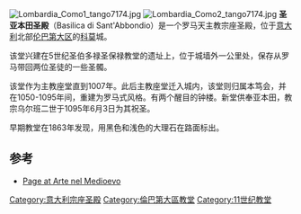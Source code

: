 [[File:Lombardia_Como1_tango7174.jpg|thumb]]
[[File:Lombardia_Como2_tango7174.jpg|thumb]]
'''圣亚本田圣殿'''（Basilica di Sant'Abbondio）是一个罗马天主教宗座圣殿，位于[[意大利|意大利]]北部[[伦巴第大区|伦巴第大区]]的[[科莫|科莫]]城。

该堂兴建在5世纪圣伯多禄圣保禄教堂的遗址上，位于城墙外一公里处，保存从罗马带回两位圣徒的一些圣髑。

该堂作为主教座堂直到1007年。此后主教座堂迁入城内，该堂则归属本笃会，并在1050-1095年间，重建为罗马式风格。有两个醒目的钟楼。新堂供奉亚本田，教宗乌尔班二世于1095年6​​月3日为其祝圣。

早期教堂在1863年发现，用黑色和浅色的大理石在路面标出。

==参考==
*[http://www.medioevo.org/artemedievale/Pages/Lombardia/SantAbbondioaComo.html Page at Arte nel Medioevo] {{Wayback|url=http://www.medioevo.org/artemedievale/Pages/Lombardia/SantAbbondioaComo.html |date=20181004023622 }} {{it icon}}
{{coord|45|48|9.07|N|9|04|49.42|E|source:eswiki_region:IT_scale:5000_type:landmark|display=title}}

[[Category:意大利宗座圣殿|Category:意大利宗座圣殿]]
[[Category:倫巴第大區教堂|Category:倫巴第大區教堂]]
[[Category:11世纪教堂|Category:11世纪教堂]]